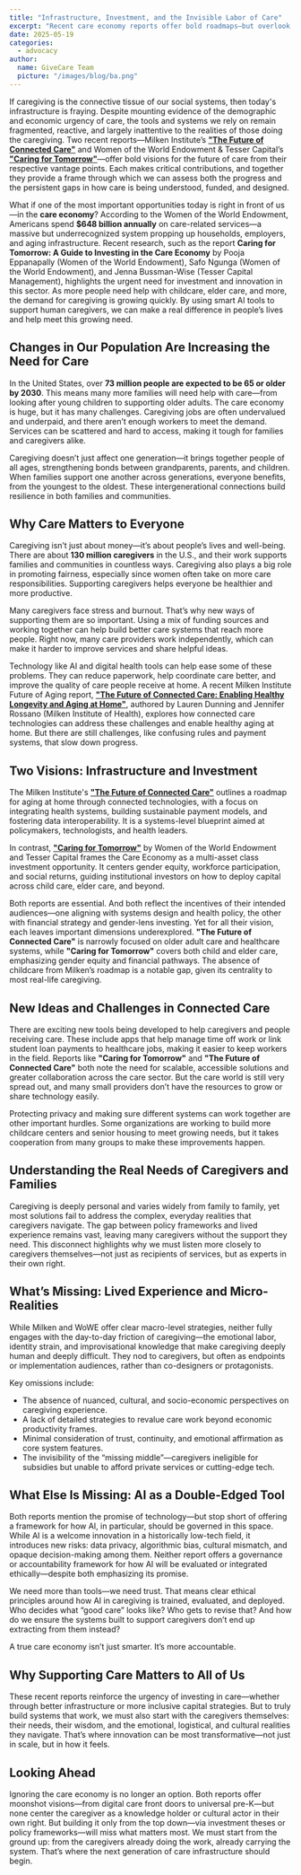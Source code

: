 ```yaml
---
title: "Infrastructure, Investment, and the Invisible Labor of Care"
excerpt: "Recent care economy reports offer bold roadmaps—but overlook lived realities, cultural nuance, and the risks of unchecked tech in caregiving."
date: 2025-05-19
categories:
  - advocacy
author:
  name: GiveCare Team
  picture: "/images/blog/ba.png"
---
```



If caregiving is the connective tissue of our social systems, then today's infrastructure is fraying. Despite mounting evidence of the demographic and economic urgency of care, the tools and systems we rely on remain fragmented, reactive, and largely inattentive to the realities of those doing the caregiving. Two recent reports—Milken Institute’s **["The Future of Connected Care"](https://milkeninstitute.org/sites/default/files/2025-05/FutureConnectedCare250425_0.pdf)** and Women of the World Endowment & Tesser Capital’s **["Caring for Tomorrow"](https://wowendowment.org/wp-content/uploads/2023/12/Caring-for-Tomorrow-A-Guide-to-Investing-in-the-Care-Economy.pdf)**—offer bold visions for the future of care from their respective vantage points. Each makes critical contributions, and together they provide a frame through which we can assess both the progress and the persistent gaps in how care is being understood, funded, and designed.

What if one of the most important opportunities today is right in front of us—in the **care economy**? According to the Women of the World Endowment, Americans spend **$648 billion annually** on care-related services—a massive but underrecognized system propping up households, employers, and aging infrastructure. Recent research, such as the report **Caring for Tomorrow: A Guide to Investing in the Care Economy** by Pooja Eppanapally (Women of the World Endowment), Safo Ngunga (Women of the World Endowment), and Jenna Bussman-Wise (Tesser Capital Management), highlights the urgent need for investment and innovation in this sector. As more people need help with childcare, elder care, and more, the demand for caregiving is growing quickly. By using smart AI tools to support human caregivers, we can make a real difference in people’s lives and help meet this growing need.

## Changes in Our Population Are Increasing the Need for Care

In the United States, over **73 million people are expected to be 65 or older by 2030**. This means many more families will need help with care—from looking after young children to supporting older adults. The care economy is huge, but it has many challenges. Caregiving jobs are often undervalued and underpaid, and there aren’t enough workers to meet the demand. Services can be scattered and hard to access, making it tough for families and caregivers alike.

Caregiving doesn’t just affect one generation—it brings together people of all ages, strengthening bonds between grandparents, parents, and children. When families support one another across generations, everyone benefits, from the youngest to the oldest. These intergenerational connections build resilience in both families and communities.

## Why Care Matters to Everyone

Caregiving isn’t just about money—it’s about people’s lives and well-being. There are about **130 million caregivers** in the U.S., and their work supports families and communities in countless ways. Caregiving also plays a big role in promoting fairness, especially since women often take on more care responsibilities. Supporting caregivers helps everyone be healthier and more productive.

Many caregivers face stress and burnout. That’s why new ways of supporting them are so important. Using a mix of funding sources and working together can help build better care systems that reach more people. Right now, many care providers work independently, which can make it harder to improve services and share helpful ideas.

Technology like AI and digital health tools can help ease some of these problems. They can reduce paperwork, help coordinate care better, and improve the quality of care people receive at home. A recent Milken Institute Future of Aging report, **["The Future of Connected Care: Enabling Healthy Longevity and Aging at Home"](https://milkeninstitute.org/sites/default/files/2025-05/FutureConnectedCare250425_0.pdf)**, authored by Lauren Dunning and Jennifer Rossano (Milken Institute of Health), explores how connected care technologies can address these challenges and enable healthy aging at home. But there are still challenges, like confusing rules and payment systems, that slow down progress.

## Two Visions: Infrastructure and Investment

The Milken Institute's **["The Future of Connected Care"](https://milkeninstitute.org/sites/default/files/2025-05/FutureConnectedCare250425_0.pdf)** outlines a roadmap for aging at home through connected technologies, with a focus on integrating health systems, building sustainable payment models, and fostering data interoperability. It is a systems-level blueprint aimed at policymakers, technologists, and health leaders.

In contrast, **["Caring for Tomorrow"](https://wowendowment.org/wp-content/uploads/2023/12/Caring-for-Tomorrow-A-Guide-to-Investing-in-the-Care-Economy.pdf)** by Women of the World Endowment and Tesser Capital frames the Care Economy as a multi-asset class investment opportunity. It centers gender equity, workforce participation, and social returns, guiding institutional investors on how to deploy capital across child care, elder care, and beyond.

Both reports are essential. And both reflect the incentives of their intended audiences—one aligning with systems design and health policy, the other with financial strategy and gender-lens investing. Yet for all their vision, each leaves important dimensions underexplored. **"The Future of Connected Care"** is narrowly focused on older adult care and healthcare systems, while **"Caring for Tomorrow"** covers both child and elder care, emphasizing gender equity and financial pathways. The absence of childcare from Milken’s roadmap is a notable gap, given its centrality to most real-life caregiving.

## New Ideas and Challenges in Connected Care

There are exciting new tools being developed to help caregivers and people receiving care. These include apps that help manage time off work or link student loan payments to healthcare jobs, making it easier to keep workers in the field. Reports like **"Caring for Tomorrow"** and **"The Future of Connected Care"** both note the need for scalable, accessible solutions and greater collaboration across the care sector. But the care world is still very spread out, and many small providers don’t have the resources to grow or share technology easily.

Protecting privacy and making sure different systems can work together are other important hurdles. Some organizations are working to build more childcare centers and senior housing to meet growing needs, but it takes cooperation from many groups to make these improvements happen.

## Understanding the Real Needs of Caregivers and Families

Caregiving is deeply personal and varies widely from family to family, yet most solutions fail to address the complex, everyday realities that caregivers navigate. The gap between policy frameworks and lived experience remains vast, leaving many caregivers without the support they need. This disconnect highlights why we must listen more closely to caregivers themselves—not just as recipients of services, but as experts in their own right.

## What’s Missing: Lived Experience and Micro-Realities

While Milken and WoWE offer clear macro-level strategies, neither fully engages with the day-to-day friction of caregiving—the emotional labor, identity strain, and improvisational knowledge that make caregiving deeply human and deeply difficult. They nod to caregivers, but often as endpoints or implementation audiences, rather than co-designers or protagonists.

Key omissions include:
- The absence of nuanced, cultural, and socio-economic perspectives on caregiving experience.
- A lack of detailed strategies to revalue care work beyond economic productivity frames.
- Minimal consideration of trust, continuity, and emotional affirmation as core system features.
- The invisibility of the “missing middle”—caregivers ineligible for subsidies but unable to afford private services or cutting-edge tech.

## What Else Is Missing: AI as a Double-Edged Tool

Both reports mention the promise of technology—but stop short of offering a framework for how AI, in particular, should be governed in this space. While AI is a welcome innovation in a historically low-tech field, it introduces new risks: data privacy, algorithmic bias, cultural mismatch, and opaque decision-making among them. Neither report offers a governance or accountability framework for how AI will be evaluated or integrated ethically—despite both emphasizing its promise.

We need more than tools—we need trust. That means clear ethical principles around how AI in caregiving is trained, evaluated, and deployed. Who decides what “good care” looks like? Who gets to revise that? And how do we ensure the systems built to support caregivers don’t end up extracting from them instead?

A true care economy isn’t just smarter. It’s more accountable.

## Why Supporting Care Matters to All of Us

These recent reports reinforce the urgency of investing in care—whether through better infrastructure or more inclusive capital strategies. But to truly build systems that work, we must also start with the caregivers themselves: their needs, their wisdom, and the emotional, logistical, and cultural realities they navigate. That’s where innovation can be most transformative—not just in scale, but in how it feels.

## Looking Ahead

Ignoring the care economy is no longer an option. Both reports offer moonshot visions—from digital care front doors to universal pre-K—but none center the caregiver as a knowledge holder or cultural actor in their own right. But building it only from the top down—via investment theses or policy frameworks—will miss what matters most. We must start from the ground up: from the caregivers already doing the work, already carrying the system. That’s where the next generation of care infrastructure should begin.